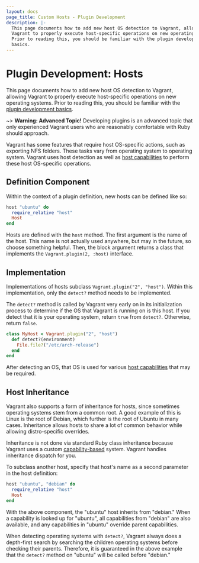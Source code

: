 ```yaml
---
layout: docs
page_title: Custom Hosts - Plugin Development
description: |-
  This page documents how to add new host OS detection to Vagrant, allowing
  Vagrant to properly execute host-specific operations on new operating systems.
  Prior to reading this, you should be familiar with the plugin development
  basics.
---
```


# Plugin Development: Hosts

This page documents how to add new host OS detection to Vagrant, allowing
Vagrant to properly execute host-specific operations on new operating systems.
Prior to reading this, you should be familiar
with the [plugin development basics](/docs/plugins/development-basics).

~> **Warning: Advanced Topic!** Developing plugins is an
advanced topic that only experienced Vagrant users who are reasonably
comfortable with Ruby should approach.

Vagrant has some features that require host OS-specific actions, such as
exporting NFS folders. These tasks vary from operating system to operating
system. Vagrant uses host detection as well as
[host capabilities](/docs/plugins/host-capabilities) to perform these
host OS-specific operations.

## Definition Component

Within the context of a plugin definition, new hosts can be defined
like so:

```ruby
host "ubuntu" do
  require_relative "host"
  Host
end
```

Hosts are defined with the `host` method. The first argument is the
name of the host. This name is not actually used anywhere, but may in the
future, so choose something helpful. Then, the block argument returns a
class that implements the `Vagrant.plugin(2, :host)` interface.

## Implementation

Implementations of hosts subclass `Vagrant.plugin("2", "host")`. Within
this implementation, only the `detect?` method needs to be implemented.

The `detect?` method is called by Vagrant very early on in its initialization
process to determine if the OS that Vagrant is running on is this host.
If you detect that it is your operating system, return `true` from `detect?`.
Otherwise, return `false`.

```ruby
class MyHost < Vagrant.plugin("2", "host")
  def detect?(environment)
    File.file?("/etc/arch-release")
  end
end
```

After detecting an OS, that OS is used for various
[host capabilities](/docs/plugins/host-capabilities) that may be
required.

## Host Inheritance

Vagrant also supports a form of inheritance for hosts, since sometimes
operating systems stem from a common root. A good example of this is Linux
is the root of Debian, which further is the root of Ubuntu in many cases.
Inheritance allows hosts to share a lot of common behavior while allowing
distro-specific overrides.

Inheritance is not done via standard Ruby class inheritance because Vagrant
uses a custom [capability-based](/docs/plugins/host-capabilities) system.
Vagrant handles inheritance dispatch for you.

To subclass another host, specify that host's name as a second parameter
in the host definition:

```ruby
host "ubuntu", "debian" do
  require_relative "host"
  Host
end
```

With the above component, the "ubuntu" host inherits from "debian." When
a capability is looked up for "ubuntu", all capabilities from "debian" are
also available, and any capabilities in "ubuntu" override parent capabilities.

When detecting operating systems with `detect?`, Vagrant always does a
depth-first search by searching the children operating systems before
checking their parents. Therefore, it is guaranteed in the above example
that the `detect?` method on "ubuntu" will be called before "debian."
